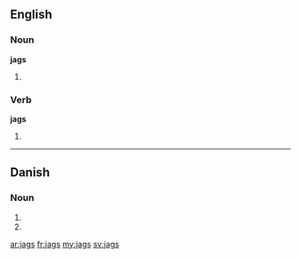 ==English==

===Noun===
'''jags'''

# {{plural of|[[jag]]}}

===Verb===
'''jags'''

# {{third-person singular of|[[jag]]}}

----

==Danish==

===Noun===
{{infl|da|noun form|g=n}}

# {{form of|genitive singular indefinite|jag|lang=da}}
# {{form of|genitive plural indefinite|jag|lang=da}}

[[ar:jags]]
[[fr:jags]]
[[my:jags]]
[[sv:jags]]